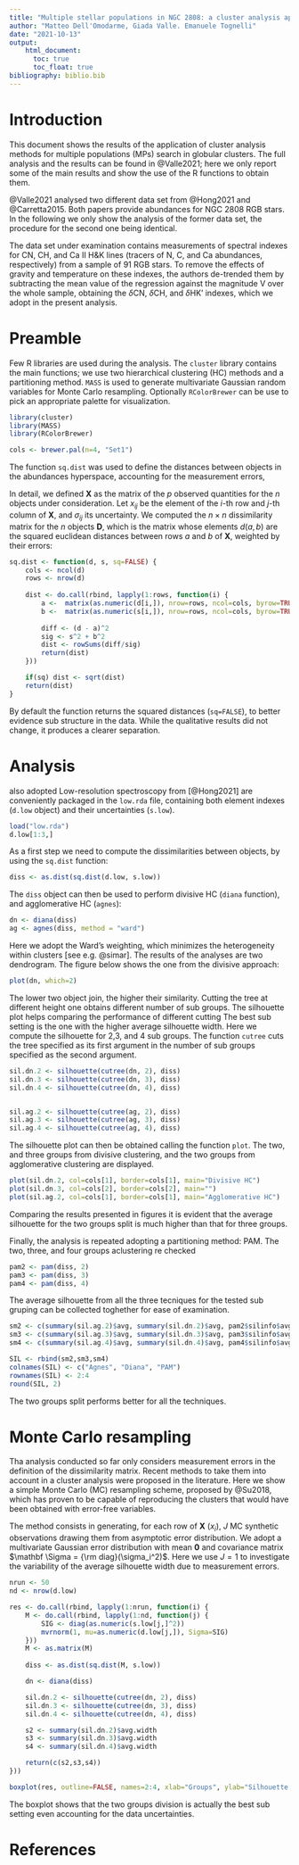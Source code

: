 ```yaml
---
title: "Multiple stellar populations in NGC 2808: a cluster analysis approach"
author: "Matteo Dell'Omodarme, Giada Valle. Emanuele Tognelli"
date: "2021-10-13"
output: 
    html_document:
      toc: true
      toc_float: true
bibliography: biblio.bib 
---
```


# Introduction
This document shows the results of the application of cluster analysis methods for multiple populations (MPs) search in globular clusters. The full analysis and the results can be found in @Valle2021; here we only report some of the main results and show the use of the R functions to obtain them. 

@Valle2021 analysed two different data set from @Hong2021 and @Carretta2015. Both papers provide abundances for NGC 2808 RGB stars. In the following we only show the analysis of the former data set, the procedure for the second one being identical. 

The data set under examination contains measurements of spectral indexes for CN, CH, and Ca II H&K lines (tracers of N, C, and Ca abundances, respectively) from a sample of 91 RGB stars. To remove the effects of gravity and temperature on these indexes, the authors de-trended them by subtracting the mean value of the regression against the magnitude V over the whole sample, obtaining the $\delta$CN, $\delta$CH, and $\delta$HK' indexes, which we adopt in the present analysis.



# Preamble

Few R libraries are used during the analysis. The `cluster` library contains the main functions; we use two hierarchical clustering (HC) methods and a partitioning method. `MASS` is used to generate multivariate Gaussian random variables for Monte Carlo resampling. Optionally `RColorBrewer` can be use to pick an appropriate palette for visualization. 


```r
library(cluster)
library(MASS)
library(RColorBrewer)

cols <- brewer.pal(n=4, "Set1")

```

The function `sq.dist` was used to define the distances between objects in the abundances hyperspace, accounting for the measurement errors, 

In detail, we defined $\mathbf X$ as the matrix of the $p$ observed quantities for the $n$ objects under consideration. 
Let $x_{ij}$ be the element of the $i$-th row and $j$-th column of $\mathbf X$, and  $\sigma_{ij}$ its uncertainty. 
We computed the $n \times n$ dissimilarity matrix for the $n$ objects $\mathbf D$, which is the matrix whose elements $d(a,b)$ are the squared euclidean distances between rows $a$ and $b$ of $\mathbf X$, weighted by their errors:
\begin{equation}
	d(a,b) = \sum_{j=1}^p \left(\frac{x_{aj} - x_{bj}}{\sqrt{\sigma_{aj}^2 + \sigma_{bj}^2}} \right)^2 
\end{equation}

```r
sq.dist <- function(d, s, sq=FALSE) {
    cols <- ncol(d)
    rows <- nrow(d)
    
    dist <- do.call(rbind, lapply(1:rows, function(i) {
        a <-  matrix(as.numeric(d[i,]), nrow=rows, ncol=cols, byrow=TRUE)
        b <-  matrix(as.numeric(s[i,]), nrow=rows, ncol=cols, byrow=TRUE)
    
        diff <- (d - a)^2
        sig <- s^2 + b^2
        dist <- rowSums(diff/sig) 
        return(dist)
    }))

    if(sq) dist <- sqrt(dist)
    return(dist)
}
```
By default the function returns the squared distances (`sq=FALSE`), to better evidence sub structure in the data. While the qualitative results did not change, it produces a clearer separation.

# Analysis
also adopted
Low-resolution spectroscopy from [@Hong2021] are conveniently packaged in the `low.rda` file, containing both element indexes (`d.low` object) and their uncertainties (`s.low`).
```r
load("low.rda")
d.low[1:3,]
```

As a first step we need to compute the dissimilarities between objects, by using the `sq.dist` function:
```r
diss <- as.dist(sq.dist(d.low, s.low))
```

The `diss` object can then be used to perform divisive HC (`diana` function), and agglomerative HC (`agnes`):

```r
dn <- diana(diss)
ag <- agnes(diss, method = "ward")
```
Here we adopt the Ward's weighting, which minimizes the heterogeneity within clusters [see e.g. @simar].
The results of the analyses are two dendrogram. The figure below shows the one from the divisive approach:
```r
plot(dn, which=2)
```

The lower two object join, the higher their similarity. Cutting the tree at different height one obtains different number of sub groups. The silhouette plot helps comparing the performance of different cutting The best sub setting is the one with the higher average silhouette width. Here we compute the silhouette for 2,3, and 4 sub groups. The function `cutree` cuts the tree specified as its first argument in the number of sub groups specified as the second argument.   
```r
sil.dn.2 <- silhouette(cutree(dn, 2), diss)
sil.dn.3 <- silhouette(cutree(dn, 3), diss)
sil.dn.4 <- silhouette(cutree(dn, 4), diss)


sil.ag.2 <- silhouette(cutree(ag, 2), diss)
sil.ag.3 <- silhouette(cutree(ag, 3), diss)
sil.ag.4 <- silhouette(cutree(ag, 4), diss)
```

The silhouette plot can then be obtained calling the function `plot`. The two, and three groups from divisive clustering, and the two groups from agglomerative clustering are displayed.
```r
plot(sil.dn.2, col=cols[1], border=cols[1], main="Divisive HC")
plot(sil.dn.3, col=cols[2], border=cols[2], main="")
plot(sil.ag.2, col=cols[1], border=cols[1], main="Agglomerative HC")
```

Comparing the results presented in figures it is evident that the average silhouette for the two groups split is much higher than that for three groups.

Finally, the analysis is repeated adopting a partitioning method: PAM. The two, three, and four groups aclustering re checked
```r
pam2 <- pam(diss, 2)
pam3 <- pam(diss, 3)
pam4 <- pam(diss, 4)
```

The average silhouette from all the three tecniques for the tested sub gruping can be collected toghether for ease of examination.
```r
sm2 <- c(summary(sil.ag.2)$avg, summary(sil.dn.2)$avg, pam2$silinfo$avg)
sm3 <- c(summary(sil.ag.3)$avg, summary(sil.dn.3)$avg, pam3$silinfo$avg)
sm4 <- c(summary(sil.ag.4)$avg, summary(sil.dn.4)$avg, pam4$silinfo$avg)

SIL <- rbind(sm2,sm3,sm4)
colnames(SIL) <- c("Agnes", "Diana", "PAM")
rownames(SIL) <- 2:4
round(SIL, 2)
```
The two groups split performs better for all the techniques. 

# Monte Carlo resampling
Tha analysis conducted so far only considers measurement errors in the definition of the dissimilarity matrix. Recent methods to take them into account in a cluster analysis were proposed in the literature. Here we show a simple Monte Carlo (MC) resampling scheme, proposed by @Su2018, which has
proven to be capable of reproducing the clusters that would have been obtained with error-free variables.

The method consists in generating, for each row of $\mathbf X$ ($x_i$), $J$ MC synthetic observations drawing them from asymptotic error distribution. We adopt a multivariate Gaussian error distribution with mean $\mathbf 0$ and covariance matrix $\mathbf \Sigma = {\rm diag}(\sigma_i^2)$. Here we use $J=1$ to investigate the variability of the average silhouette width due to measurement errors.
```r
nrun <- 50
nd <- nrow(d.low)

res <- do.call(rbind, lapply(1:nrun, function(i) {
    M <- do.call(rbind, lapply(1:nd, function(j) {
        SIG <- diag(as.numeric(s.low[j,]^2))
        mvrnorm(1, mu=as.numeric(d.low[j,]), Sigma=SIG)
    }))
    M <- as.matrix(M)
      
    diss <- as.dist(sq.dist(M, s.low))

    dn <- diana(diss)

    sil.dn.2 <- silhouette(cutree(dn, 2), diss)
    sil.dn.3 <- silhouette(cutree(dn, 3), diss)
    sil.dn.4 <- silhouette(cutree(dn, 4), diss)

    s2 <- summary(sil.dn.2)$avg.width
    s3 <- summary(sil.dn.3)$avg.width
    s4 <- summary(sil.dn.4)$avg.width

    return(c(s2,s3,s4))
}))
```

```r
boxplot(res, outline=FALSE, names=2:4, xlab="Groups", ylab="Silhouette width")
```        

The boxplot shows that the two groups division is actually the best sub setting even accounting for the data uncertainties. 



# References

